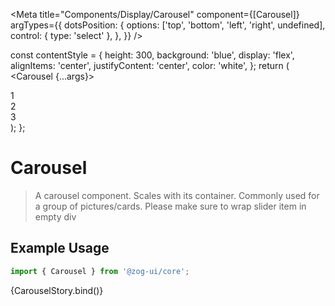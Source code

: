 
<Meta
  title="Components/Display/Carousel"
  component={[Carousel]}
  argTypes={{
    dotsPosition: {
      options: ['top', 'bottom', 'left', 'right', undefined],
      control: { type: 'select' },
    },
  }}
/>

  const contentStyle = {
    height: 300,
    background: 'blue',
    display: 'flex',
    alignItems: 'center',
    justifyContent: 'center',
    color: 'white',
  };
  return (
    <Carousel {...args}>
      <div>
        <div style={contentStyle}>1</div>
      </div>
      <div>
        <div style={contentStyle}>2</div>
      </div>
      <div>
        <div style={contentStyle}>3</div>
      </div>
    </Carousel>
  );
};

# Carousel

> A carousel component. Scales with its container. Commonly used for a group of pictures/cards. Please make sure to wrap slider item in empty div

## Example Usage

```jsx
import { Carousel } from '@zog-ui/core';
```

<Canvas columns={2} withSource="close">
  <Story
    name="Carousel"
    args={{
      autoplay: true,
      infinite: true,
      fade: false,
      vertical: false,
      autoplaySpeed: 4000,
    }}
  >
    {CarouselStory.bind()}
  </Story>
</Canvas>

<ArgsTable of={Carousel} />
